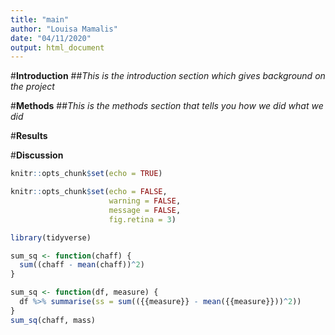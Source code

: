 ```yaml
---
title: "main"
author: "Louisa Mamalis"
date: "04/11/2020"
output: html_document
---
```


#**Introduction** 
##*This is the introduction section which gives background on the project* 

#**Methods**
##*This is the methods section that tells you how we did what we did* 

#**Results** 

#**Discussion** 

<!-- keep this default set up code chunk -->
```r
knitr::opts_chunk$set(echo = TRUE)
```


```r
knitr::opts_chunk$set(echo = FALSE, 
                      warning = FALSE,
                      message = FALSE,
                      fig.retina = 3)
```

<!-- update the tidyverse package -->
```r
library(tidyverse)
```

<!-- adding a code chunk to calculate SS(x) of all the mass values -->
```r
sum_sq <- function(chaff) {
  sum((chaff - mean(chaff))^2)
}

```

<!-- two variables defined within the function -->
```r
sum_sq <- function(df, measure) {
  df %>% summarise(ss = sum(({{measure}} - mean({{measure}}))^2))
}
sum_sq(chaff, mass)
```


